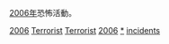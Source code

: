 [[2006年|2006年]]恐怖活動。
{{cat topic in year| topic=恐怖活動| year=2006}}

[[Category:2000年代恐怖活動|2006]]
[[Category:2006年罪案|Terrorist]]
[[Category:2006年灾难|Terrorist]]
[[Category:各年恐怖活动|2006]]
[[Category:2006年襲擊|*]]
[[Category:2006年恐怖主義|incidents]]